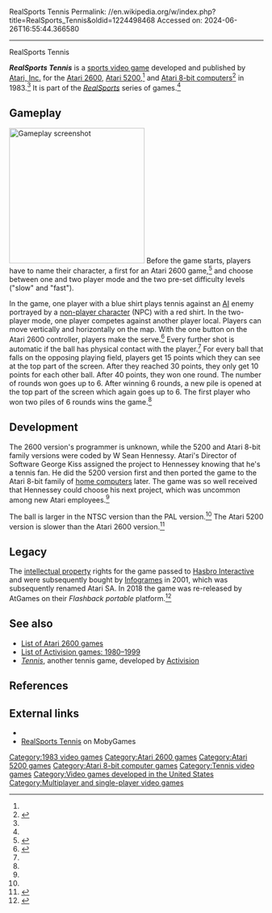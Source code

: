 RealSports Tennis
Permalink: //en.wikipedia.org/w/index.php?title=RealSports_Tennis&oldid=1224498468
Accessed on: 2024-06-26T16:55:44.366580



------
RealSports Tennis
{{Infobox video game
| image = RealSports Tennis Coverart.png
| caption = Box art
| developer = [[Atari, Inc.]]
| publisher = Atari, Inc.<ref name=mania>{{cite web | url = http://www.atarimania.com/game-atari-2600-vcs-realsports-tennis_8022.html| title = RealSports Tennis| website = Atari Mania}}</ref>
| programmer = '''Atari 5200'''<br>Sean W. Hennessy<ref name="giantlist">{{cite web |last1=Hague |first1=James |title=The Giant List of Classic Game Programmers |url=https://dadgum.com/giantlist/}}</ref>
| series = ''[[RealSports]]''
| artist = 
| released = {{vgrelease|NA|April 1983<ref>{{cite journal |journal=[[Atari Age]] |title=Sneek Peeks |date=December 1982 |volume=1 |issue=4 |page=10 |publisher=Atari Club |issn=0731-5686 |url= https://www.atariage.com/magazines/magazine_page.php?MagazineID=4&CurrentPage=8 |accessdate=28 February 2021}}</ref><ref>{{cite journal |journal=[[Atari Age]] |title=Join the RealSports Team! |date=April 1983 |volume=1 |issue=6 |pages=10–11 |publisher=Atari Club |issn=0731-5686 |url= https://www.atariage.com/magazines/magazine_page.php?MagazineID=6&CurrentPage=11 |accessdate=28 February 2021}}</ref>}}
| genre = [[Sports game|Sports]]
| modes = [[Single-player video game|Single-player]], [[Two-player video game|two-player]]
| platforms = [[Atari 2600]], [[Atari 5200]], [[Atari 8-bit]]
}}

'''''RealSports Tennis''''' is a [[sports video game]] developed and published by [[Atari, Inc.]] for the [[Atari 2600]], [[Atari 5200]],<ref name=mania/> and [[Atari 8-bit computers]]<ref>{{cite web | url = http://www.atarimania.com/game-atari-400-800-xl-xe-realsports-tennis_4316.html| title = RealSports Tennis for Atari 8-bit| website = Atari Mania}}</ref> in 1983.<ref name=mania/> It is part of the ''[[RealSports]]'' series of games.<ref name="Retro Gamer" />

== Gameplay ==
[[File:RealSports Tennis Screenshot.png|thumb|right|268px|Gameplay screenshot]]
Before the game starts, players have to name their character, a first for an Atari 2600 game,<ref name="Retro Gamer">{{cite journal |last=Jainschigg |first=John |title=The History of RealSports |journal=[[Retro Gamer]] |issue=183 |date=August 2018 |pages=44–49 |publisher=[[Future plc]]}}</ref> and choose between one and two player mode and the two pre-set difficulty levels ("slow" and "fast").

In the game, one player with a blue shirt plays tennis against an [[Artificial intelligence in video games|AI]] enemy portrayed by a [[non-player character]] (NPC) with a red shirt. In the two-player mode, one player competes against another player local. Players can move vertically and horizontally on the map. With the one button on the Atari 2600 controller, players make the serve.<ref name=":0">{{Cite web|title=Kultpower Archiv: Komplettscan Telematch 6/1983|url=https://www.kultpower.de/archiv/heft_telematch_1983-06_seite24|access-date=2020-10-15|website=www.kultpower.de}}</ref> Every further shot is automatic if the ball has physical contact with the player.<ref name=":0" /> For every ball that falls on the opposing playing field, players get 15 points which they can see at the top part of the screen. After they reached 30 points, they only get 10 points for each other ball. After 40 points, they won one round. The number of rounds won goes up to 6. After winning 6 rounds, a new pile is opened at the top part of the screen which again goes up to 6. The first player who won two piles of 6 rounds wins the game.<ref name=":0" />

== Development ==
The 2600 version's programmer is unknown, while the 5200 and Atari 8-bit family versions were coded by W Sean Hennessy. Atari's Director of Software George Kiss assigned the project to Hennessey knowing that he's a tennis fan. He did the 5200 version first and then ported the game to the Atari 8-bit family of [[home computer]]s later. The game was so well received that Hennessey could choose his next project, which was uncommon among new Atari employees.<ref name="Retro Gamer" />

The ball is larger in the NTSC version than the PAL version.<ref name="mania" /> The Atari 5200 version is slower than the Atari 2600 version.<ref>{{Cite book|last=Brown|first=William Michael|url=http://archive.org/details/Electronic_Fun_with_Computer_Games_Vol_01_No_10_1983-08_Fun_Games_Publishing_US|title=Electronic Fun with Computer & Games - Vol 01 No 10 (1983-08)(Fun & Games Publishing)(US)|date=2020-10-15|location=United States}}</ref>

==Legacy==
The [[intellectual property]] rights for the game passed to [[Hasbro Interactive]] and were subsequently bought by [[Infogrames]] in 2001, which was subsequently renamed Atari SA. In 2018 the game was re-released by AtGames on their ''Flashback portable'' platform.<ref>{{Cite web|last=Loguidice|first=Bill|date=2018-11-05|title=Atari Flashback Portable Game Player (2018): The Official Game List|url=https://armchairarcade.com/perspectives/2018/11/04/atari-flashback-portable-game-player-2018-the-official-game-list/|access-date=2020-07-22|website=Armchair Arcade|language=en-US}}</ref>

==See also==
{{Portal|Video games|1980s|Tennis}}
*[[List of Atari 2600 games]]
*[[List of Activision games: 1980–1999]]
*''[[Tennis (1981 video game)|Tennis]]'', another tennis game, developed by [[Activision]]

==References==
{{reflist}}

== External links ==
*{{atarimania|id=8022}}
*[https://www.mobygames.com/game/atari-2600/realsports-tennis/mobyrank RealSports Tennis] on MobyGames

{{RealSports series}}

[[Category:1983 video games]]
[[Category:Atari 2600 games]]
[[Category:Atari 5200 games]]
[[Category:Atari 8-bit computer games]]
[[Category:Tennis video games]]
[[Category:Video games developed in the United States]]
[[Category:Multiplayer and single-player video games]]

{{atari-console-stub}}
{{tennis-videogame-stub}}